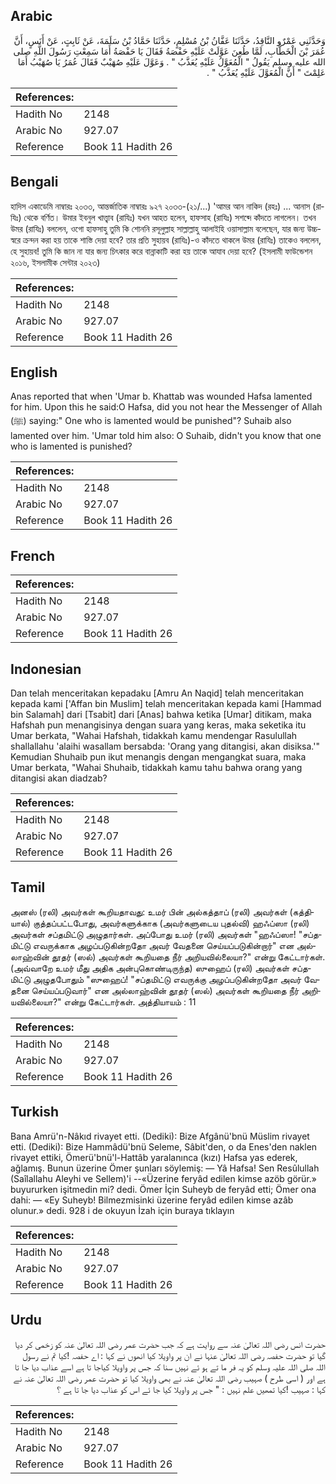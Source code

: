 ## Arabic


<div dir="rtl" lang="ar" style={{fontSize:'larger',backgroundColor:'#f8f9fa',padding:20}}>
وَحَدَّثَنِي عَمْرٌو النَّاقِدُ، حَدَّثَنَا عَفَّانُ بْنُ مُسْلِمٍ، حَدَّثَنَا حَمَّادُ بْنُ سَلَمَةَ، عَنْ ثَابِتٍ، عَنْ أَنَسٍ، أَنَّ عُمَرَ بْنَ الْخَطَّابِ، لَمَّا طُعِنَ عَوَّلَتْ عَلَيْهِ حَفْصَةُ فَقَالَ يَا حَفْصَةُ أَمَا سَمِعْتِ رَسُولَ اللَّهِ صلى الله عليه وسلم يَقُولُ ‏"‏ الْمُعَوَّلُ عَلَيْهِ يُعَذَّبُ ‏"‏ ‏.‏ وَعَوَّلَ عَلَيْهِ صُهَيْبٌ فَقَالَ عُمَرُ يَا صُهَيْبُ أَمَا عَلِمْتَ ‏"‏ أَنَّ الْمُعَوَّلَ عَلَيْهِ يُعَذَّبُ ‏"‏ ‏.‏
</div>
<div style={{backgroundColor:'#f8f9fa',padding:20, marginBottom: 10}}><table> <thead> <tr> <th>References:</th> <th></th> </tr> </thead> <tbody><tr><td>Hadith No</td><td>2148</td></tr><tr><td>Arabic No</td><td>927.07</td></tr><tr><td>Reference</td><td>Book 11 Hadith 26</td></tr></tbody></table></div>

## Bengali


<div dir="ltr" lang="bn" style={{fontSize:'larger',backgroundColor:'#f8f9fa',padding:20}}>
হাদিস একাডেমি নাম্বারঃ ২০৩৩, আন্তর্জাতিক নাম্বারঃ ৯২৭ ২০৩৩-(২১/...) 'আমর আন নাকিদ (রহঃ) ... আনাস (রাযিঃ) থেকে বর্ণিত। উমার ইবনুল খাত্ত্বাব (রাযিঃ) যখন আহত হলেন, হাফসাহ (রাযিঃ) সশব্দে কাঁদতে লাগলেন। তখন উমর (রাযিঃ) বললেন, ওগো হাফসাহু তুমি কি শোননি রসূলুল্লাহ সাল্লাল্লাহু আলাইহি ওয়াসাল্লাম বলেছেন, যার জন্য উচ্চস্বরে ক্ৰন্দন করা হয় তাকে শাস্তি দেয়া হবে? তার প্রতি সুহায়ব (রাযিঃ)-ও কাঁদতে থাকলে উমর (রাযিঃ) তাকেও বললেন, হে সুহায়ব! তুমি কি জান না যার জন্য চিৎকার করে বান্নাকাটি করা হয় তাকে আযাব দেয়া হবে? (ইসলামী ফাউন্ডেশন ২০১৬, ইসলামীক সেন্টার ২০২৩)
</div>
<div style={{backgroundColor:'#f8f9fa',padding:20, marginBottom: 10}}><table> <thead> <tr> <th>References:</th> <th></th> </tr> </thead> <tbody><tr><td>Hadith No</td><td>2148</td></tr><tr><td>Arabic No</td><td>927.07</td></tr><tr><td>Reference</td><td>Book 11 Hadith 26</td></tr></tbody></table></div>

## English


<div dir="ltr" lang="en" style={{fontSize:'larger',backgroundColor:'#f8f9fa',padding:20}}>
Anas reported that when 'Umar b. Khattab was wounded Hafsa lamented for him. Upon this he said:O Hafsa, did you not hear the Messenger of Allah (ﷺ) saying:" One who is lamented would be punished"? Suhaib also lamented over him. 'Umar told him also: O Suhaib, didn't you know that one who is lamented is punished?
</div>
<div style={{backgroundColor:'#f8f9fa',padding:20, marginBottom: 10}}><table> <thead> <tr> <th>References:</th> <th></th> </tr> </thead> <tbody><tr><td>Hadith No</td><td>2148</td></tr><tr><td>Arabic No</td><td>927.07</td></tr><tr><td>Reference</td><td>Book 11 Hadith 26</td></tr></tbody></table></div>

## French


<div dir="ltr" lang="fr" style={{fontSize:'larger',backgroundColor:'#f8f9fa',padding:20}}>

</div>
<div style={{backgroundColor:'#f8f9fa',padding:20, marginBottom: 10}}><table> <thead> <tr> <th>References:</th> <th></th> </tr> </thead> <tbody><tr><td>Hadith No</td><td>2148</td></tr><tr><td>Arabic No</td><td>927.07</td></tr><tr><td>Reference</td><td>Book 11 Hadith 26</td></tr></tbody></table></div>

## Indonesian


<div dir="ltr" lang="id" style={{fontSize:'larger',backgroundColor:'#f8f9fa',padding:20}}>
Dan telah menceritakan kepadaku [Amru An Naqid] telah menceritakan kepada kami ['Affan bin Muslim] telah menceritakan kepada kami [Hammad bin Salamah] dari [Tsabit] dari [Anas] bahwa ketika [Umar] ditikam, maka Hafshah pun menangisinya dengan suara yang keras, maka seketika itu Umar berkata, "Wahai Hafshah, tidakkah kamu mendengar Rasulullah shallallahu 'alaihi wasallam bersabda: 'Orang yang ditangisi, akan disiksa.'" Kemudian Shuhaib pun ikut menangis dengan mengangkat suara, maka Umar berkata, "Wahai Shuhaib, tidakkah kamu tahu bahwa orang yang ditangisi akan diadzab?
</div>
<div style={{backgroundColor:'#f8f9fa',padding:20, marginBottom: 10}}><table> <thead> <tr> <th>References:</th> <th></th> </tr> </thead> <tbody><tr><td>Hadith No</td><td>2148</td></tr><tr><td>Arabic No</td><td>927.07</td></tr><tr><td>Reference</td><td>Book 11 Hadith 26</td></tr></tbody></table></div>

## Tamil


<div dir="ltr" lang="ta" style={{fontSize:'larger',backgroundColor:'#f8f9fa',padding:20}}>
அனஸ் (ரலி) அவர்கள் கூறியதாவது: உமர் பின் அல்கத்தாப் (ரலி) அவர்கள் (கத்தியால்) குத்தப்பட்டபோது, அவர்களுக்காக (அவர்களுடைய புதல்வி) ஹஃப்ஸா (ரலி) அவர்கள் சப்தமிட்டு அழுதார்கள். அப்போது உமர் (ரலி) அவர்கள் "ஹஃப்ஸா! "சப்தமிட்டு எவருக்காக அழப்படுகின்றதோ அவர் வேதனை செய்யப்படுகின்றார்" என அல்லாஹ்வின் தூதர் (ஸல்) அவர்கள் கூறியதை நீர் அறியவில்லையா?" என்று கேட்டார்கள். (அவ்வாறே உமர் மீது அதிக அன்புகொண்டிருந்த) ஸுஹைப் (ரலி) அவர்கள் சப்தமிட்டு அழுதபோதும் "ஸுஹைப்! "சப்தமிட்டு எவருக்கு அழப்படுகின்றதோ அவர் வேதனை செய்யப்படுவார்" என அல்லாஹ்வின் தூதர் (ஸல்) அவர்கள் கூறியதை நீர் அறியவில்லையா?" என்று கேட்டார்கள். அத்தியாயம் : 11
</div>
<div style={{backgroundColor:'#f8f9fa',padding:20, marginBottom: 10}}><table> <thead> <tr> <th>References:</th> <th></th> </tr> </thead> <tbody><tr><td>Hadith No</td><td>2148</td></tr><tr><td>Arabic No</td><td>927.07</td></tr><tr><td>Reference</td><td>Book 11 Hadith 26</td></tr></tbody></table></div>

## Turkish


<div dir="ltr" lang="tr" style={{fontSize:'larger',backgroundColor:'#f8f9fa',padding:20}}>
Bana Amrü'n-Nâkıd rivayet etti. (Dediki): Bize Afgânü'bnü Müslim rivayet etti. (Dediki): Bize Hammâdü'bnü Seleme, Sâbit'den, o da Enes'den naklen rivayet ettiki, Ömerü'bnü'l-Hattâb yaralanınca (kızı) Hafsa yas ederek, ağlamış. Bunun üzerine Ömer şunları söylemiş: — Yâ Hafsa! Sen Resûlullah (Saîlallahu Aleyhi ve Sellem)'i --«Üzerine feryâd edilen kimse azöb görür.» buyururken işitmedin mi? dedi. Ömer İçin Suheyb de feryâd etti; Ömer ona dahi: — «Ey Suheyb! Bilmezmisinki üzerine feryâd edilen kimse azâb olunur.» dedi. 928 i de okuyun İzah için buraya tıklayın
</div>
<div style={{backgroundColor:'#f8f9fa',padding:20, marginBottom: 10}}><table> <thead> <tr> <th>References:</th> <th></th> </tr> </thead> <tbody><tr><td>Hadith No</td><td>2148</td></tr><tr><td>Arabic No</td><td>927.07</td></tr><tr><td>Reference</td><td>Book 11 Hadith 26</td></tr></tbody></table></div>

## Urdu


<div dir="rtl" lang="ur" style={{fontSize:'larger',backgroundColor:'#f8f9fa',padding:20}}>
حضرت انس رضی اللہ تعالیٰ عنہ سے روایت ہے کہ جب حضرت عمر رضی اللہ تعالیٰ عنہ کو زخمی کر دیا گیا تو حضرت حفصہ رضی اللہ تعالیٰ عنہا نے ان پر واویلا کیا انھوں نے کہا : اے حفصہ !کیا تم نے رسول اللہ صلی اللہ علیہ وسلم کو یہ فر ما تے ہو ئے نہیں سنا کہ جس پر واویلا کیاجا تا ہے اسے عذاب دیا جا تا ہے اور ( اسی طرح ) صہیب رضی اللہ تعالیٰ عنہ نے بھی واویلا کیا تو حضرت عمر رضی اللہ تعالیٰ عنہ نے کہا : صہیب !کیا تمھیں علم نہیں : " جس پر واویلا کیا جا ئے اس کو عذاب دیا جا تا ہے ؟
</div>
<div style={{backgroundColor:'#f8f9fa',padding:20, marginBottom: 10}}><table> <thead> <tr> <th>References:</th> <th></th> </tr> </thead> <tbody><tr><td>Hadith No</td><td>2148</td></tr><tr><td>Arabic No</td><td>927.07</td></tr><tr><td>Reference</td><td>Book 11 Hadith 26</td></tr></tbody></table></div>